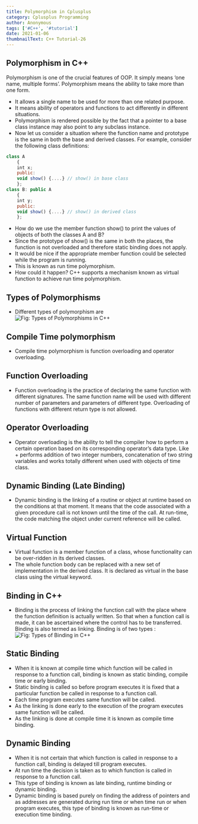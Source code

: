 ```yaml
---
title: Polymorphism in Cplusplus
category: Cplusplus Programming
author: Anonymous
tags: ['#C++', '#tutorial']
date: 2021-01-06
thumbnailText: C++ Tutorial-26
---
```

## Polymorphism in C++
Polymorphism is one of the crucial features of OOP. It simply means ‘one name, multiple forms’. Polymorphism means the ability to take more than one form.

- It allows a single name to be used for more than one related purpose.
- It means ability of operators and functions to act differently in different situations.
- Polymorphism is rendered possible by the fact that a pointer to a base class instance may also point to any subclass instance.
- Now let us consider a situation where the function name and prototype is the same in both the base and derived classes. For example, consider the following class definitions:
~~~js
class A
    {
    int x;
    public:
    void show() {....} // show() in base class
    };
class B: public A
    {
    int y;
    public:
    void show() {....} // show() in derived class
    };
~~~
- How do we use the member function show() to print the values of objects of both the classes A and B?
- Since the prototype of show() is the same in both the places, the function is not overloaded and therefore static binding does not apply.
- It would be nice if the appropriate member function could be selected while the program is running.
- This is known as run time polymorphism.
- How could it happen? C++ supports a mechanism known as virtual function to achieve run time polymorphism.
## Types of Polymorphisms
- Different types of polymorphism are
![Fig: Types of Polymorphisms in C++ ](../../assets/cppPic/poly.png)
## Compile Time polymorphism
- Compile time polymorphism is function overloading and operator overloading.
## Function Overloading
- Function overloading is the practice of declaring the same function with different signatures. The same function name will be used with different number of parameters and parameters of different type. Overloading of functions with different return type is not allowed.
## Operator Overloading
- Operator overloading is the ability to tell the compiler how to perform a certain operation based on its corresponding operator’s data type. Like + performs addition of two integer numbers, concatenation of two string variables and works totally different when used with objects of time class.
## Dynamic Binding (Late Binding)
- Dynamic binding is the linking of a routine or object at runtime based on the conditions at that moment. It means that the code associated with a given procedure call is not known until the time of the call. At run-time, the code matching the object under current reference will be called.
## Virtual Function
- Virtual function is a member function of a class, whose functionality can be over-ridden in its derived classes.
- The whole function body can be replaced with a new set of implementation in the derived class. It is declared as virtual in the base class using the virtual keyword.

## Binding in C++
- Binding is the process of linking the function call with the place where the function definition is actually written. So that when a function call is made, it can be ascertained where the control has to be transferred. Binding is also termed as linking. Binding is of two types :
![Fig: Types of Binding in C++ ](../../assets/cppPic/poly-2.png)
## Static Binding
- When it is known at compile time which function will be called in response to a function call, binding is known as static binding, compile time or early binding.
- Static binding is called so before program executes it is fixed that a particular function be called in response to a function call.
- Each time program executes same function will be called.
- As the linking is done early to the execution of the program executes same function will be called.
- As the linking is done at compile time it is known as compile time binding.
## Dynamic Binding
- When it is not certain that which function is called in response to a function call, binding is delayed till program executes.
- At run time the decision is taken as to which function is called in response to a function call.
- This type of binding is known as late binding, runtime binding or dynamic binding.
- Dynamic binding is based purely on finding the address of pointers and as addresses are generated during run time or when time run or when program executes, this type of binding is known as run-time or execution time binding.